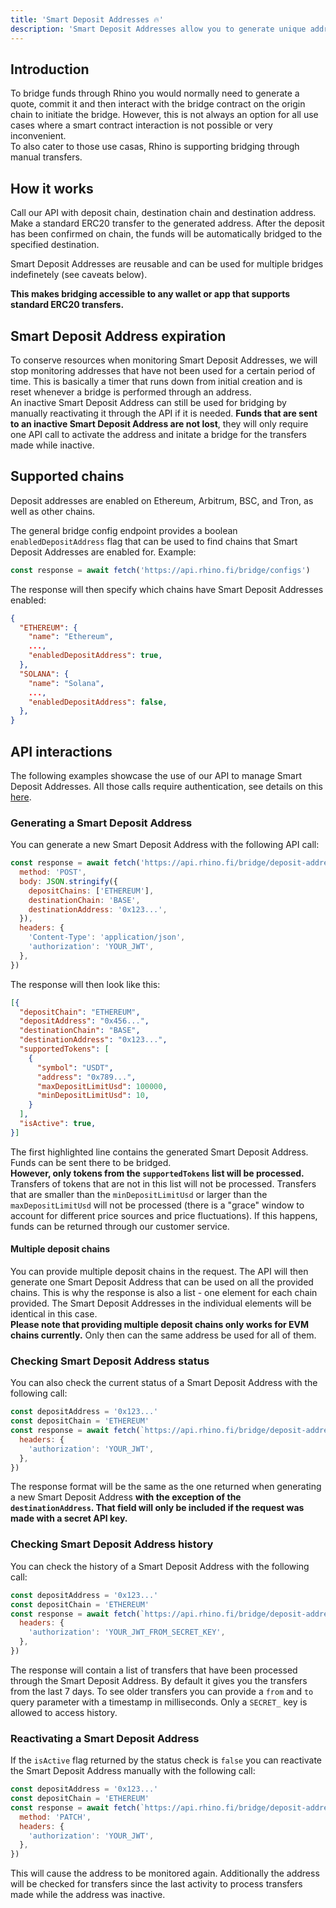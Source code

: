 ```yaml
---
title: 'Smart Deposit Addresses 🔥'
description: 'Smart Deposit Addresses allow you to generate unique addresses that automatically bridge assets to a specified destination upon receiving a transfer.'
---
```



<DepositAddressDisclaimer />

## Introduction

To bridge funds through Rhino you would normally need to generate a quote, commit it and then interact with the bridge contract on the origin chain to initiate the bridge. However, this is not always an option for all use cases where a smart contract interaction is not possible or very inconvenient.  
To also cater to those use casas, Rhino is supporting bridging through manual transfers.

## How it works

<Steps>
  <Step title="Generate address">
    Call our API with deposit chain, destination chain and destination address.
  </Step>
  <Step title="Transfer funds">
    Make a standard ERC20 transfer to the generated address.
  </Step>
  <Step title="Receive funds">
    After the deposit has been confirmed on chain, the funds will be automatically bridged to the specified destination.
  </Step>
</Steps>

Smart Deposit Addresses are reusable and can be used for multiple bridges indefinetely (see caveats below).

**This makes bridging accessible to any wallet or app that supports standard ERC20 transfers.**

## Smart Deposit Address expiration

To conserve resources when monitoring Smart Deposit Addresses, we will stop monitoring addresses that have not been used for a certain period of time. This is basically a timer that runs down from initial creation and is reset whenever a bridge is performed through an address.  
An inactive Smart Deposit Address can still be used for bridging by manually reactivating it through the API if it is needed. **Funds that are sent to an inactive Smart Deposit Address are not lost**, they will only require one API call to activate the address and initate a bridge for the transfers made while inactive.

## Supported chains

Deposit addresses are enabled on Ethereum, Arbitrum, BSC, and Tron, as well as other chains.

The general bridge config endpoint provides a boolean `enabledDepositAddress` flag that can be used to find chains that Smart Deposit Addresses are enabled for. Example:

```javascript
const response = await fetch('https://api.rhino.fi/bridge/configs')
```

The response will then specify which chains have Smart Deposit Addresses enabled:

```json {5,10}
{
  "ETHEREUM": {
    "name": "Ethereum",
    ...,
    "enabledDepositAddress": true,
  },
  "SOLANA": {
    "name": "Solana",
    ...,
    "enabledDepositAddress": false,
  },
}
```


## API interactions

The following examples showcase the use of our API to manage Smart Deposit Addresses. All those calls require authentication, see details on this [here](/api-integration/authentication).

### Generating a Smart Deposit Address

You can generate a new Smart Deposit Address with the following API call:

```javascript
const response = await fetch('https://api.rhino.fi/bridge/deposit-addresses', {
  method: 'POST',
  body: JSON.stringify({
    depositChains: ['ETHEREUM'],
    destinationChain: 'BASE',
    destinationAddress: '0x123...',
  }),
  headers: {
    'Content-Type': 'application/json',
    'authorization': 'YOUR_JWT',
  },
})
```

The response will then look like this:

```json {3,6}
[{
  "depositChain": "ETHEREUM",
  "depositAddress": "0x456...",
  "destinationChain": "BASE",
  "destinationAddress": "0x123...",
  "supportedTokens": [
    {
      "symbol": "USDT",
      "address": "0x789...",
      "maxDepositLimitUsd": 100000,
      "minDepositLimitUsd": 10,
    }
  ],
  "isActive": true,
}]
```

The first highlighted line contains the generated Smart Deposit Address. Funds can be sent there to be bridged.  
**However, only tokens from the `supportedTokens` list will be processed.** Transfers of tokens that are not in this list will not be processed. Transfers that are smaller than the `minDepositLimitUsd` or larger than the `maxDepositLimitUsd` will not be processed (there is a "grace" window to account for different price sources and price fluctuations). If this happens, funds can be returned through our customer service.

#### Multiple deposit chains

You can provide multiple deposit chains in the request. The API will then generate one Smart Deposit Address that can be used on all the provided chains. This is why the response is also a list - one element for each chain provided. The Smart Deposit Addresses in the individual elements will be identical in this case.  
**Please note that providing multiple deposit chains only works for EVM chains currently.** Only then can the same address be used for all of them.

### Checking Smart Deposit Address status

You can also check the current status of a Smart Deposit Address with the following call:

```javascript
const depositAddress = '0x123...'
const depositChain = 'ETHEREUM'
const response = await fetch(`https://api.rhino.fi/bridge/deposit-addresses/${depositAddress}/${depositChain}`, {
  headers: {
    'authorization': 'YOUR_JWT',
  },
})
```

The response format will be the same as the one returned when generating a new Smart Deposit Address **with the exception of the `destinationAddress`. That field will only be included if the request was made with a secret API key.**

### Checking Smart Deposit Address history

You can check the history of a Smart Deposit Address with the following call:

```javascript
const depositAddress = '0x123...'
const depositChain = 'ETHEREUM'
const response = await fetch(`https://api.rhino.fi/bridge/deposit-addresses/${depositAddress}/${depositChain}/history`, {
  headers: {
    'authorization': 'YOUR_JWT_FROM_SECRET_KEY',
  },
})
```

The response will contain a list of transfers that have been processed through the Smart Deposit Address. By default it gives you the transfers from the last 7 days. To see older transfers you can provide a `from` and `to` query parameter with a timestamp in milliseconds. Only a `SECRET_` key is allowed to access history.

### Reactivating a Smart Deposit Address

If the `isActive` flag returned by the status check is `false` you can reactivate the Smart Deposit Address manually with the following call:

```javascript
const depositAddress = '0x123...'
const depositChain = 'ETHEREUM'
const response = await fetch(`https://api.rhino.fi/bridge/deposit-addresses/${depositAddress}/${depositChain}/activate`, {
  method: 'PATCH',
  headers: {
    'authorization': 'YOUR_JWT',
  },
})
```

This will cause the address to be monitored again. Additionally the address will be checked for transfers since the last activity to process transfers made while the address was inactive.

